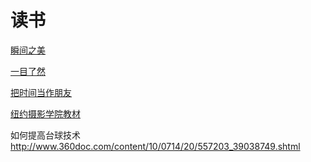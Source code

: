 =读书=

[[designing_the_moment|瞬间之美]]

[[designing_the_obvious|一目了然]]

[[bashijiandangzuopengyou|把时间当作朋友]]

[[niushe|纽约摄影学院教材]]

如何提高台球技术 [[http://www.360doc.com/content/10/0714/20/557203_39038749.shtml]]
